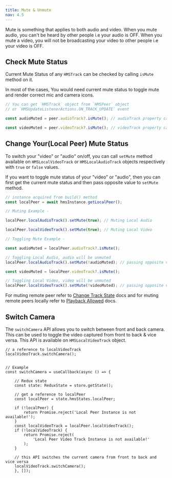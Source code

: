 ```yaml
---
title: Mute & Unmute
nav: 4.5
---
```


Mute is something that applies to both audio and video. When you mute audio, you can't be heard by other people i.e your audio is OFF. When you mute a video, you will not be broadcasting your video to other people i.e your video is OFF.

## Check Mute Status

Current Mute Status of any `HMSTrack` can be checked by calling `isMute` method on it.

In most of the cases, You would need current mute status to toggle mute and render correct mic and camera icons.

```js
// You can get `HMSTrack` object from `HMSPeer` object
// or `HMSUpdateListenerActions.ON_TRACK_UPDATE` event

const audioMuted = peer.audioTrack?.isMute(); // audioTrack property can be undefined

const videoMuted = peer.videoTrack?.isMute(); // videoTrack property can be undefined
```

## Change Your(Local Peer) Mute Status

To switch your "video" or "audio" on/off, you can call `setMute` method available on `HMSLocalVideoTrack` or `HMSLocalAudioTrack` objects respectively with `true` or `false` values.

If you want to toggle mute status of your "video" or "audio", then you can first get the current mute status and then pass opposite value to `setMute` method.

```js
// instance acquired from build() method
const localPeer = await hmsInstance.getLocalPeer();

// Muting Example -

localPeer.localAudioTrack().setMute(true); // Muting Local Audio

localPeer.localVideoTrack().setMute(true); // Muting Local Video

// Toggling Mute Example -

const audioMuted = localPeer.audioTrack?.isMute();

// Toggling Local Audio, audio will be unmuted
localPeer.localAudioTrack().setMute(!audioMuted); // passing opposite value of audioMuted

const videoMuted = localPeer.videoTrack?.isMute();

// Toggling Local Video, video will be unmuted
localPeer.localVideoTrack().setMute(!videoMuted); // passing opposite value of videoMuted
```

For muting remote peer refer to [Change Track State](/react-native/v2/how--to-guides/interact-with-room/track/remote-mute) docs and for muting remote peers locally refer to [Playback Allowed](/react-native/v2/how--to-guides/interact-with-room/track/playback-allowed) docs.

## Switch Camera

The `switchCamera` API allows you to switch between front and back camera. This can be used to toggle the video captured from front to back & vice versa. This API is available on `HMSLocalVideoTrack` object.

```js{2,25}
// a reference to localVideoTrack
localVideoTrack.switchCamera();


// Example
const switchCamera = useCallback(async () => {

    // Redux state
    const state: ReduxState = store.getState();

    // get a reference to localPeer
    const localPeer = state.hmsStates.localPeer;

    if (!localPeer) {
        return Promise.reject('Local Peer Instance is not available!');
    }
    const localVideoTrack = localPeer.localVideoTrack();
    if (!localVideoTrack) {
        return Promise.reject(
            'Local Peer Video Track Instance is not available!'
        );
    }

    // this API switches the current camera from front to back and vice versa
    localVideoTrack.switchCamera();
    }, []);
```